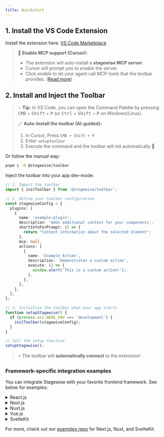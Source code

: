 ```yaml
---
title: Quickstart
---
```


## 1. Install the VS Code Extension

Install the extension here: [VS Code Marketplace](https://marketplace.visualstudio.com/items?itemName=stagewise.stagewise-vscode-extension)

> 💬 **Enable MCP support (Cursor):**
> - The extension will auto-install a **stagewise MCP server**.
> - Cursor will prompt you to *enable* the server.
> - Click *enable* to let your agent call MCP-tools that the toolbar provides. ([Read more](#write-custom-mcp-tools))

## 2. Install and Inject the Toolbar

> 💡 **Tip:** In VS Code, you can open the Command Palette by pressing <kbd>CMD</kbd> + <kbd>Shift</kbd> + <kbd>P</kbd> (or <kbd>Ctrl</kbd> + <kbd>Shift</kbd> + <kbd>P</kbd> on Windows/Linux).

> 🪄 **Auto-Install the toolbar (AI-guided):**
> 1. In Cursor, Press `CMD + Shift + P`
> 2. Enter `setupToolbar`
> 3. Execute the command and the toolbar will init automatically 🦄

Or follow the manual way:

```bash
pnpm i -D @stagewise/toolbar
```

Inject the toolbar into your app dev-mode:

```ts
// 1. Import the toolbar
import { initToolbar } from '@stagewise/toolbar';

// 2. Define your toolbar configuration
const stagewiseConfig = {
  plugins: [
    {
      name: 'example-plugin',
      description: 'Adds additional context for your components',
      shortInfoForPrompt: () => {
        return "Context information about the selected element";
      },
      mcp: null,
      actions: [
        {
          name: 'Example Action',
          description: 'Demonstrates a custom action',
          execute: () => {
            window.alert('This is a custom action!');
          },
        },
      ],
    },
  ],
};

// 3. Initialize the toolbar when your app starts
function setupStagewise() {
  if (process.env.NODE_ENV === 'development') {
    initToolbar(stagewiseConfig);
  }
}

// Call the setup function
setupStagewise();
```

> ⚡️ The toolbar will **automatically connect** to the extension!

### Framework-specific integration examples

You can integrate Stagewise with your favorite frontend framework. See below for examples:

<details>
<summary>React.js</summary>

We provide the `@stagewise/toolbar-react` package for React projects. Initialize the toolbar in your main entry file (e.g., `src/main.tsx`) by creating a separate React root for it. This ensures it doesn't interfere with your main application tree.

```tsx
// src/main.tsx
import { StrictMode } from 'react';
import { createRoot } from 'react-dom/client';
import App from './App.tsx';
import { StagewiseToolbar } from '@stagewise/toolbar-react';
import './index.css';

// Render the main app
createRoot(document.getElementById('root')!).render(
  <StrictMode>
    <App />
  </StrictMode>,
);

// Initialize toolbar separately
const toolbarConfig = {
  plugins: [], // Add your custom plugins here
};

document.addEventListener('DOMContentLoaded', () => {
  const toolbarRoot = document.createElement('div');
  toolbarRoot.id = 'stagewise-toolbar-root'; // Ensure a unique ID
  document.body.appendChild(toolbarRoot);

  createRoot(toolbarRoot).render(
    <StrictMode>
      <StagewiseToolbar config={toolbarConfig} />
    </StrictMode>
  );
});
```
</details>

<details>
<summary>Next.js</summary>

Use the `@stagewise/toolbar-next` package for Next.js applications. Include the `<StagewiseToolbar>` component in your root layout file (`src/app/layout.tsx`).

```tsx
// src/app/layout.tsx
import { StagewiseToolbar } from '@stagewise/toolbar-next';

export default function RootLayout({
  children,
}: Readonly<{
  children: React.ReactNode;
}>) {
  return (
    <html lang="en">
      <body>
        <StagewiseToolbar
          config={{
            plugins: [], // Add your custom plugins here
          }}
        />
        {children}
      </body>
    </html>
  );
}
```

</details>

<details>
<summary>Nuxt.js</summary>

For Nuxt.js projects, you can use the `@stagewise/toolbar-vue` package. Place the `<StagewiseToolbar>` component in your `app.vue` or a relevant layout file.

```vue
<!-- app.vue -->
<script setup lang="ts">
import { StagewiseToolbar, type ToolbarConfig } from '@stagewise/toolbar-vue';

const config: ToolbarConfig = {
  plugins: [], // Add your custom plugins here
};
</script>

<template>
  <div>
    <NuxtRouteAnnouncer />
    <ClientOnly>
      <StagewiseToolbar :config="config" />
    </ClientOnly>
    <NuxtWelcome />
  </div>
</template>
```

</details>

<details>
<summary>Vue.js</summary>

Use the `@stagewise/toolbar-vue` package for Vue.js projects. Add the `<StagewiseToolbar>` component to your main App component (e.g., `App.vue`).

```vue
<!-- src/App.vue -->
<script setup lang="ts">
import { StagewiseToolbar, type ToolbarConfig } from '@stagewise/toolbar-vue';

const config: ToolbarConfig = {
  plugins: [], // Add your custom plugins here
};
</script>

<template>
  <StagewiseToolbar :config="config" />
  <div>
    <!-- Your app content -->
  </div>
</template>
```

</details>

<details>
<summary>SvelteKit</summary>

For SvelteKit, you can integrate the toolbar using `@stagewise/toolbar` and Svelte's lifecycle functions, or look for a dedicated `@stagewise/toolbar-svelte` package if available. Create a component that conditionally renders/initializes the toolbar on the client side (e.g., `src/lib/components/StagewiseToolbarLoader.svelte` or directly in `src/routes/+layout.svelte`).

**Using `onMount` in `+layout.svelte` (with `@stagewise/toolbar`):**
```svelte
<!-- src/routes/+layout.svelte -->
<script lang="ts">
  import { onMount } from 'svelte';
  import { browser } from '$app/environment';
  import { initToolbar, type ToolbarConfig } from '@stagewise/toolbar';

  onMount(() => {
    if (browser) {
      const stagewiseConfig: ToolbarConfig = {
        plugins: [
          // Add your Svelte-specific plugins or configurations here
        ],
      };
      initToolbar(stagewiseConfig);
    }
  });
</script>

<slot />
```

**Using a loader component (example from repository):**
The example repository uses a `ToolbarLoader.svelte` which wraps `ToolbarWrapper.svelte`. `ToolbarWrapper.svelte` would then call `initToolbar` from `@stagewise/toolbar`.

```svelte
<!-- examples/svelte-kit-example/src/lib/components/stagewise/ToolbarLoader.svelte -->
<script lang="ts">
import type { ToolbarConfig } from '@stagewise/toolbar';
// ToolbarWrapper.svelte is a custom component that would call initToolbar
import ToolbarWrapper from './ToolbarWrapper.svelte'; 
import { browser } from '$app/environment';

const stagewiseConfig: ToolbarConfig = {
  plugins: [
    // ... your svelte plugin config
  ],
};
</script>

{#if browser}
  <ToolbarWrapper config={stagewiseConfig} />
{/if}
```
You would then use `StagewiseToolbarLoader` in your `src/routes/+layout.svelte`.

</details>

For more, check out our [examples repo](https://github.com/stagewise-io/stagewise/tree/main/examples) for Next.js, Nuxt, and SvelteKit. 